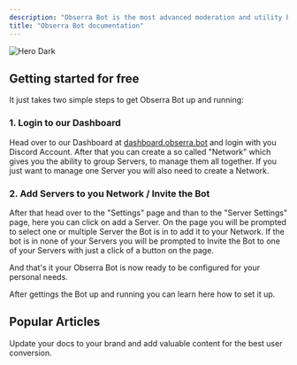 ```yaml
---
description: "Obserra Bot is the most advanced moderation and utility bot."
title: "Obserra Bot documentation"
---
```


<img
  className="hidden dark:block"
  src="/images/hero-dark.png"
  alt="Hero Dark"
/>

## Getting started for free

It just takes two simple steps to get Obserra Bot up and running:

### 1. Login to our Dashboard

Head over to our Dashboard at [dashboard.obserra.bot](http://dashboard.obserra.bot) and login with you Discord Account. After that you can create a so called "Network" which gives you the ability to group Servers, to manage them all together. If you just want to manage one Server you will also need to create a Network.

### 2. Add Servers to you Network / Invite the Bot

After that head over to the "Settings" page and than to the "Server Settings" page, here you can click on add a Server. On the page you will be prompted to select one or multiple Server the Bot is in to add it to your Network. If the bot is in none of your Servers you will be prompted to Invite the Bot to one of your Servers with just a click of a button on the page.

And that's it your Obserra Bot is now ready to be configured for your personal needs.

<CardGroup cols={1}>
  <Card title="How to begin setting up your Bot" icon="rocket" href="https://mintlify.com/docs/quickstart" cta="Next step">
    After gettings the Bot up and running you can learn here how to set it up.
  </Card>
</CardGroup>

## Popular Articles

Update your docs to your brand and add valuable content for the best user conversion.

<CardGroup cols={2}>
  <Card title="What to do after creating my Network?" icon="palette" href="https://mintlify.com/docs/settings/global" cta="Read now">
    
  </Card>
  <Card title="All our Commands" icon="code" href="https://mintlify.com/docs/api-playground/openapi" cta="Read now">
    
  </Card>
  <Card title="Our components" icon="screwdriver-wrench" href="https://mintlify.com/docs/content/components/accordions" cta="Read now">
    
  </Card>
  <Card title="AI features" icon="stars" href="https://mintlify.com/customers" cta="Read now">
    
  </Card>
</CardGroup>